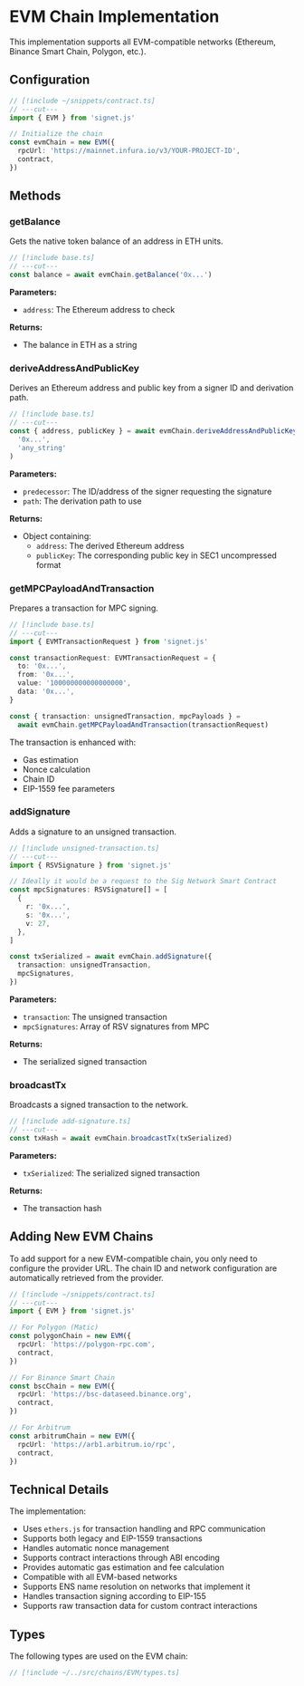 # EVM Chain Implementation

This implementation supports all EVM-compatible networks (Ethereum, Binance Smart Chain, Polygon, etc.).

## Configuration

```ts twoslash filename="base.ts"
// [!include ~/snippets/contract.ts]
// ---cut---
import { EVM } from 'signet.js'

// Initialize the chain
const evmChain = new EVM({
  rpcUrl: 'https://mainnet.infura.io/v3/YOUR-PROJECT-ID',
  contract,
})
```

## Methods

### getBalance

Gets the native token balance of an address in ETH units.

```ts twoslash
// [!include base.ts]
// ---cut---
const balance = await evmChain.getBalance('0x...')
```

**Parameters:**

- `address`: The Ethereum address to check

**Returns:**

- The balance in ETH as a string

### deriveAddressAndPublicKey

Derives an Ethereum address and public key from a signer ID and derivation path.

```ts twoslash
// [!include base.ts]
// ---cut---
const { address, publicKey } = await evmChain.deriveAddressAndPublicKey(
  '0x...',
  'any_string'
)
```

**Parameters:**

- `predecessor`: The ID/address of the signer requesting the signature
- `path`: The derivation path to use

**Returns:**

- Object containing:
  - `address`: The derived Ethereum address
  - `publicKey`: The corresponding public key in SEC1 uncompressed format

### getMPCPayloadAndTransaction

Prepares a transaction for MPC signing.

```ts twoslash filename="unsigned-transaction.ts"
// [!include base.ts]
// ---cut---
import { EVMTransactionRequest } from 'signet.js'

const transactionRequest: EVMTransactionRequest = {
  to: '0x...',
  from: '0x...',
  value: '100000000000000000',
  data: '0x...',
}

const { transaction: unsignedTransaction, mpcPayloads } =
  await evmChain.getMPCPayloadAndTransaction(transactionRequest)
```

The transaction is enhanced with:

- Gas estimation
- Nonce calculation
- Chain ID
- EIP-1559 fee parameters

### addSignature

Adds a signature to an unsigned transaction.

```ts twoslash filename="add-signature.ts"
// [!include unsigned-transaction.ts]
// ---cut---
import { RSVSignature } from 'signet.js'

// Ideally it would be a request to the Sig Network Smart Contract
const mpcSignatures: RSVSignature[] = [
  {
    r: '0x...',
    s: '0x...',
    v: 27,
  },
]

const txSerialized = await evmChain.addSignature({
  transaction: unsignedTransaction,
  mpcSignatures,
})
```

**Parameters:**

- `transaction`: The unsigned transaction
- `mpcSignatures`: Array of RSV signatures from MPC

**Returns:**

- The serialized signed transaction

### broadcastTx

Broadcasts a signed transaction to the network.

```ts twoslash filename="broadcast-tx.ts"
// [!include add-signature.ts]
// ---cut---
const txHash = await evmChain.broadcastTx(txSerialized)
```

**Parameters:**

- `txSerialized`: The serialized signed transaction

**Returns:**

- The transaction hash

## Adding New EVM Chains

To add support for a new EVM-compatible chain, you only need to configure the provider URL. The chain ID and network configuration are automatically retrieved from the provider.

```ts twoslash
// [!include ~/snippets/contract.ts]
// ---cut---
import { EVM } from 'signet.js'

// For Polygon (Matic)
const polygonChain = new EVM({
  rpcUrl: 'https://polygon-rpc.com',
  contract,
})

// For Binance Smart Chain
const bscChain = new EVM({
  rpcUrl: 'https://bsc-dataseed.binance.org',
  contract,
})

// For Arbitrum
const arbitrumChain = new EVM({
  rpcUrl: 'https://arb1.arbitrum.io/rpc',
  contract,
})
```

## Technical Details

The implementation:

- Uses `ethers.js` for transaction handling and RPC communication
- Supports both legacy and EIP-1559 transactions
- Handles automatic nonce management
- Supports contract interactions through ABI encoding
- Provides automatic gas estimation and fee calculation
- Compatible with all EVM-based networks
- Supports ENS name resolution on networks that implement it
- Handles transaction signing according to EIP-155
- Supports raw transaction data for custom contract interactions

## Types

The following types are used on the EVM chain:

```ts twoslash
// [!include ~/../src/chains/EVM/types.ts]
```
